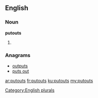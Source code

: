 ==English==

===Noun===
'''putouts'''

# {{plural of|putout}}

===Anagrams===
* [[outputs#English|outputs]]
* [[puts out#English|puts out]]

[[Category:English plurals]]

[[ar:putouts]]
[[fr:putouts]]
[[ku:putouts]]
[[my:putouts]]